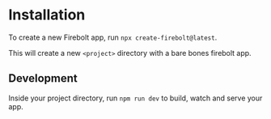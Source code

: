 
# Installation

To create a new Firebolt app, run `npx create-firebolt@latest`.

This will create a new `<project>` directory with a bare bones firebolt app.

## Development

Inside your project directory, run `npm run dev` to build, watch and serve your app.
